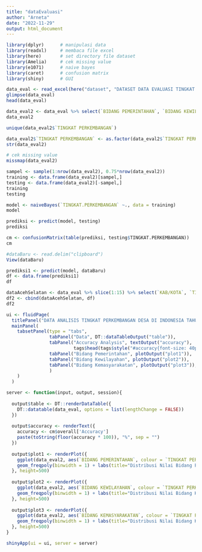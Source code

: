 ```yaml
---
title: "dataEvaluasi"
author: "Arneta"
date: "2022-11-29"
output: html_document
---
```


```r
library(dplyr)      # manipulasi data
library(readxl)     # membaca file excel
library(here)       # set directory file dataset
library(Amelia)     # cek missing value
library(e1071)      # naive bayes
library(caret)      # confusion matrix
library(shiny)      # GUI

data_eval <- read_excel(here("dataset", "DATASET DATA EVALUASI TINGKAT PERKEMBANGAN DESA .xlsx"))
glimpse(data_eval)
head(data_eval)
```


```r
data_eval2 <- data_eval %>% select(`BIDANG PEMERINTAHAN`, `BIDANG KEWILAYAHAN`, `BIDANG KEMASYARAKATAN`, `TINGKAT PERKEMBANGAN`)
data_eval2
```

```r
unique(data_eval2$`TINGKAT PERKEMBANGAN`)

data_eval2$`TINGKAT PERKEMBANGAN` <- as.factor(data_eval2$`TINGKAT PERKEMBANGAN`)
str(data_eval2)
```

```r
# cek missing value
missmap(data_eval2)
```

```r
sampel <- sample(1:nrow(data_eval2), 0.75*nrow(data_eval2))
training <- data.frame(data_eval2)[sampel,]
testing <- data.frame(data_eval2)[-sampel,]
training
testing
```

```r
model <- naiveBayes(`TINGKAT.PERKEMBANGAN` ~., data = training)
model
```


```r
prediksi <- predict(model, testing)
prediksi
```

```r
cm <- confusionMatrix(table(prediksi, testing$TINGKAT.PERKEMBANGAN))
cm
```

```r
#dataBaru <- read.delim("clipboard")
View(dataBaru)
```

```r
prediksi1 <- predict(model, dataBaru)
df <- data.frame(prediksi1)
df
```
```r
dataAcehSelatan <- data_eval %>% slice(1:15) %>% select(`KAB/KOTA`, `TINGKAT PERKEMBANGAN`)
df2 <- cbind(dataAcehSelatan, df)
df2
```

```r
ui <- fluidPage(
  titlePanel("DATA ANALISIS TINGKAT PERKEMBANGAN DESA DI INDONESIA TAHUN 2021"),
  mainPanel(
    tabsetPanel(type = "tabs",
                tabPanel("Data", DT::dataTableOutput("table")),
                tabPanel("Accuracy Analysis", textOutput("accuracy"),
                         tags$head(tags$style("#accuracy{font-size: 40px}"))),
                tabPanel("Bidang Pemerintahan", plotOutput("plot1")),
                tabPanel("Bidang Kewilayahan", plotOutput("plot2")),
                tabPanel("Bidang Kemasyarakatan", plotOutput("plot3")),        
                )
    )
  )

server <- function(input, output, session){
  
  output$table <- DT::renderDataTable({
    DT::datatable(data_eval, options = list(lengthChange = FALSE))
  })
  
  output$accuracy <- renderText({
    accuracy <- cm$overall['Accuracy']
    paste(toString(floor(accuracy * 100)), "%", sep = "")
  })
  
  output$plot1 <- renderPlot({
    ggplot(data_eval2, aes(`BIDANG PEMERINTAHAN`, colour = `TINGKAT PERKEMBANGAN`)) +
    geom_freqpoly(binwidth = 1) + labs(title="Distribusi Nilai Bidang Pemerintahan Berdasarkan Tingkat Perkembangan")
  }, height=500)
  
  output$plot2 <- renderPlot({
    ggplot(data_eval2, aes(`BIDANG KEWILAYAHAN`, colour = `TINGKAT PERKEMBANGAN`)) +
    geom_freqpoly(binwidth = 1) + labs(title="Distribusi Nilai Bidang Kewilayahan Berdasarkan Tingkat Perkembangan")
  }, height=500)
  
  output$plot3 <- renderPlot({
    ggplot(data_eval2, aes(`BIDANG KEMASYARAKATAN`, colour = `TINGKAT PERKEMBANGAN`)) +
    geom_freqpoly(binwidth = 1) + labs(title="Distribusi Nilai Bidang Kemasyarakatan Berdasarkan Tingkat Perkembangan")
  }, height=500)
}
```

```r
shinyApp(ui = ui, server = server)
```

